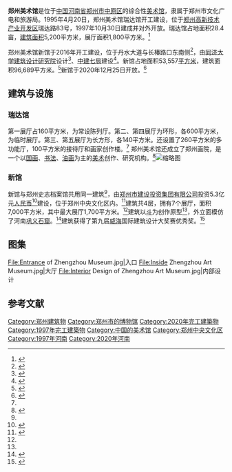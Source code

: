 {{Infobox museum|其他名称=Zhengzhou Art Museum|image=Zhengzhou_Art_Museum.jpg|成立时间=1997年10月30日|location=新馆：{{CHN}}[[河南省|河南省]][[郑州市|郑州市]][[中原区_(郑州市)|中原区]]文澜街10号<br>瑞达馆：{{CHN}}河南省郑州市中原区瑞达路83号|caption=新馆外观|type=美术馆|director=罗鸣<ref name=director>{{cite web |title=郑州美术馆-组织架构 |url=http://www.zzmsg.cn/us.aspx?id=10074&pid=933 |website=www.zzmsg.cn}}</ref>|architect=[[同济大学建筑设计研究院（集团）有限公司|同济大学建筑设计研究院（集团）有限公司]]<br>[[中国建筑第七工程局有限公司|中国建筑第七工程局有限公司]]|官方网站=www.zzmsg.cn}}

'''郑州美术馆'''是位于[[中华人民共和国|中国]][[河南省|河南省]][[郑州市|郑州市]][[中原区_(郑州市)|中原区]]的综合性[[美術館|美术馆]]，隶属于郑州市文化广电和旅游局。1995年4月20日，郑州美术馆瑞达馆开工建设，位于[[郑州高新技术产业开发区|郑州高新技术产业开发区]]瑞达路83号，1997年10月30日建成并对外开放。瑞达馆占地面积28.4亩，[[建筑面积|建筑面积]]5,200平方米，展厅面积1,800平方米。<ref name=":0">{{Cite web|title=郑州美术馆-瑞达馆|url=http://www.zzmsg.cn/us.aspx?id=8456&pid=933|accessdate=2021-03-20|work=www.zzmsg.cn}}</ref>

郑州美术馆新馆于2016年开工建设，位于丹水大道与长椿路口东南侧<ref name=":1">{{Cite web|title=郑州美术馆-新馆|url=http://www.zzmsg.cn/us.aspx?id=10064|accessdate=2021-03-20|work=www.zzmsg.cn}}</ref>，由[[同济大学建筑设计研究院|同济大学建筑设计研究院]]设计<ref name=":2">{{Cite web|title=郑州美术馆新馆、档案史志馆 同济大学建筑设计研究院(集团)有限公司|url=http://www.tjad.cn/project/614|accessdate=2021-03-20|work=www.tjad.cn}}</ref>、[[中国建筑第七工程局有限公司|中建七局]]建设<ref>{{Cite web|title=【聚焦】“建郑”艺术新高地，中建七局郑州美术馆新馆项目正式开馆啦！_政务_澎湃新闻-The Paper|url=https://www.thepaper.cn/newsDetail_forward_9722058|accessdate=2021-03-20|work=www.thepaper.cn}}</ref>。新馆占地面积53,557[[平方米|平方米]]，建筑面积96,689平方米。<ref name=":3">{{Cite journal|title=郑州美术馆新馆及郑州档案史志馆|author=曾群；文小琴；陈康诠；杨旭；王国宇；邢佳蓓；孙嘉秋；杨灵运|url=https://www.ixueshu.com/document/b6a0a2e89f6b9322db87606c9366c6e9318947a18e7f9386.html|journal=建筑知识|issue=8|year=2018|page=94-99}}</ref>新馆于2020年12月25日开放。<ref>{{Cite web|title=郑州美术馆25日正式开馆 预约通道已开启 河南日报网-河南日报官方网站|url=https://www.henandaily.cn/content/2020/1022/260812.html|accessdate=2021-03-20|work=www.henandaily.cn}}</ref>

== 建筑与设施 ==

=== 瑞达馆 ===
第一展厅占160平方米，为常设陈列厅。第二、第四展厅为环形，各600平方米，为临时展厅。第三、第五展厅为长方形，各140平方米。还设置了260平方米的多功能厅，100平方米的接待厅和画家创作楼。<ref name="director" />
郑州美术馆还成立了郑州画院，是一个以[[水墨画|国画]]、[[书法|书法]]、[[油画|油画]]为主的[[美術|美术]]创作、研究机构。<ref>{{Cite web|title=郑州美术馆-郑州画院|url=http://www.zzmsg.cn/us.aspx?id=8457|accessdate=2021-03-20|work=www.zzmsg.cn}}</ref>[[File:Exhibition_Hall_of_Zhengzhou_Art_Museum.jpg|缩略图]]
=== 新馆 ===
新馆与郑州史志档案馆共用同一建筑<ref name=":2" />，由[[郑州市建设投资集团有限公司|郑州市建设投资集团有限公司]]投资5.3亿元[[人民币|人民币]]<ref>{{Cite web|title=投资5.3亿元的郑州美术馆新馆25日开馆，6项大展将同时亮相|url=https://k.sina.cn/article_1672519561_63b09f8902700vz0c.html?from=cul|accessdate=2021-03-20|date=2020-10-20|last=东方今报|work=k.sina.cn}}</ref>建设，位于郑州中央文化区内。<ref>{{Cite web|title=郑州中央文化区建设提速 “四大中心”年内建成 河南日报网-河南日报官方网站|url=https://www.henandaily.cn/content/fzhan/zzx/2018/0115/84559.html|accessdate=2021-03-20|work=www.henandaily.cn}}</ref>建筑共4层，拥有7个展厅，面积7,000平方米，其中最大展厅1,700平方米。<ref name=":1" />建筑以[[斗_(器具)|斗]]为创作原型<ref name=":3" />，外立面模仿了河南[[巩县石窟|巩义石窟]]。<ref>{{Cite web|title=郑州美术馆新馆、档案史志馆 建筑设计 / TJAD同济设计|url=https://www.tlaidesign.com/zhenzhou-new-art-gallery-archives-history-museum-tjad.html|accessdate=2021-03-20|work=特来设计|language=zh-CN}}</ref>建筑获得了第九届[[威海市|威海]]国际建筑设计大奖赛优秀奖。<ref>{{Cite web|title=第九届威海国际建筑设计大奖赛获奖名单_中国建筑学会|url=http://www.chinaasc.org/news/116980.html|accessdate=2021-03-20|author=学会编辑|date=2017-09-01|work=www.chinaasc.org|publisher=中国建筑学会}}</ref>

== 图集 ==
<gallery>
File:Entrance of Zhengzhou Museum.jpg|入口
File:Inside Zhengzhou Art Museum.jpg|大厅
File:Interior Design of Zhengzhou Art Museum.jpg|内部设计
</gallery>

== 参考文献 ==
<references />

[[Category:郑州建筑物|Category:郑州建筑物]]
[[Category:郑州市的博物馆|Category:郑州市的博物馆]]
[[Category:2020年完工建築物|Category:2020年完工建築物]]
[[Category:1997年完工建築物|Category:1997年完工建築物]]
[[Category:中国的美术馆|Category:中国的美术馆]]
[[Category:郑州中央文化区|Category:郑州中央文化区]]
[[Category:1997年河南|Category:1997年河南]]
[[Category:2020年河南|Category:2020年河南]]